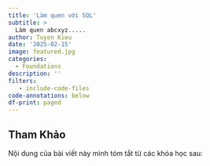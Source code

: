 ```yaml
---
title: 'Làm quen với SQL'
subtitle: >
  Làm quen abcxyz.....
author: Tuyen Kieu
date: '2025-02-15'
image: featured.jpg
categories:
  - Foundations
description: ''
filters:
   - include-code-files
code-annotations: below
df-print: paged
---
```


## Tham Khảo

Nội dung của bài viết này mình tóm tắt từ các khóa học sau:

::: {.callout}

||
|---|

:::

